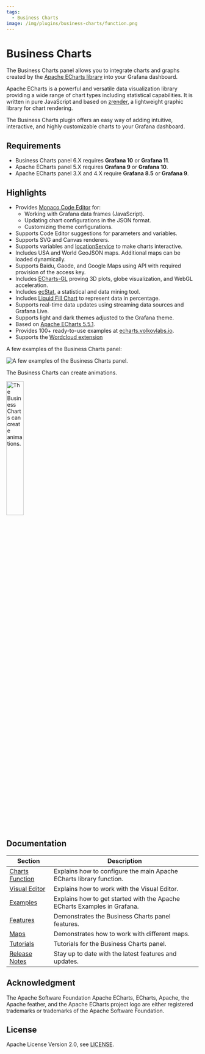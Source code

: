 ```yaml
---
tags:
  - Business Charts
image: /img/plugins/business-charts/function.png
---
```



# Business Charts

The Business Charts panel allows you to integrate charts and graphs created by the [Apache ECharts library](https://echarts.apache.org/en/index.html) into your Grafana dashboard.

Apache ECharts is a powerful and versatile data visualization library providing a wide range of chart types including statistical capabilities. It is written in pure JavaScript and based on [zrender](http://ecomfe.github.io/zrender/), a lightweight graphic library for chart rendering.

The Business Charts plugin offers an easy way of adding intuitive, interactive, and highly customizable charts to your Grafana dashboard.

## Requirements

- Business Charts panel 6.X requires **Grafana 10** or **Grafana 11**.
- Apache ECharts panel 5.X requires **Grafana 9** or **Grafana 10**.
- Apache ECharts panel 3.X and 4.X require **Grafana 8.5** or **Grafana 9**.

<GettingStarted />

## Highlights

- Provides [Monaco Code Editor](https://microsoft.github.io/monaco-editor/) for:
  - Working with Grafana data frames (JavaScript).
  - Updating chart configurations in the JSON format.
  - Customizing theme configurations.
- Supports Code Editor suggestions for parameters and variables.
- Supports SVG and Canvas renderers.
- Supports variables and [locationService](https://grafana.com/docs/grafana/latest/developers/plugins/create-a-grafana-plugin/extend-a-plugin/add-support-for-variables/#set-a-variable-from-your-plugin) to make charts interactive.
- Includes USA and World GeoJSON maps. Additional maps can be loaded dynamically.
- Supports Baidu, Gaode, and Google Maps using API with required provision of the access key.
- Includes [ECharts-GL](https://github.com/ecomfe/echarts-gl) proving 3D plots, globe visualization, and WebGL acceleration.
- Includes [ecStat](https://github.com/ecomfe/echarts-stat), a statistical and data mining tool.
- Includes [Liquid Fill Chart](https://github.com/ecomfe/echarts-liquidfill) to represent data in percentage.
- Supports real-time data updates using streaming data sources and Grafana Live.
- Supports light and dark themes adjusted to the Grafana theme.
- Based on [Apache ECharts 5.5.1](https://github.com/apache/echarts/releases/tag/5.5.1).
- Provides 100+ ready-to-use examples at [echarts.volkovlabs.io](https://echarts.volkovlabs.io).
- Supports the [Wordcloud extension](https://github.com/ecomfe/echarts-wordcloud)

A few examples of the Business Charts panel:

<Image
  title="A few examples of the Business Charts panel."
  src="/img/plugins/business-charts/business-charts.gif"
/>

The Business Charts can create animations.

<Image
  title="The Business Charts can create animations."
  src="/img/plugins/business-charts/your-text.gif"
  width="30%"
/>

<Tutorial />

## Documentation

| Section                       | Description                                                              |
| ----------------------------- | ------------------------------------------------------------------------ |
| [Charts Function](options)    | Explains how to configure the main Apache ECharts library function.      |
| [Visual Editor](visualeditor) | Explains how to work with the Visual Editor.                             |
| [Examples](examples)          | Explains how to get started with the Apache ECharts Examples in Grafana. |
| [Features](features)          | Demonstrates the Business Charts panel features.                         |
| [Maps](maps)                  | Demonstrates how to work with different maps.                            |
| [Tutorials](tutorials)        | Tutorials for the Business Charts panel.                                 |
| [Release Notes](release)      | Stay up to date with the latest features and updates.                    |

## Acknowledgment

The Apache Software Foundation Apache ECharts, ECharts, Apache, the Apache feather, and the Apache ECharts project logo are either registered trademarks or trademarks of the Apache Software Foundation.

## License

Apache License Version 2.0, see [LICENSE](https://github.com/volkovlabs/business-charts/blob/main/LICENSE).

<Feedback />

